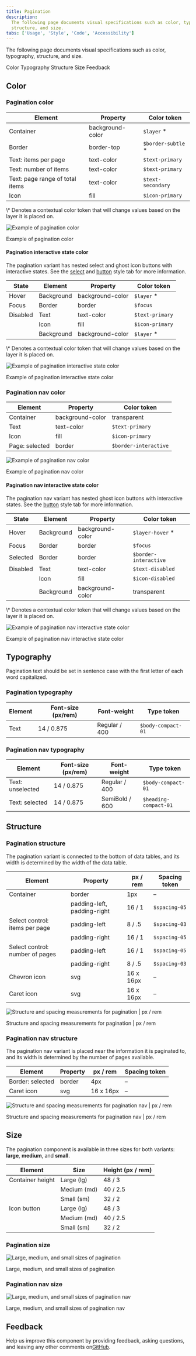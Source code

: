 ```yaml
---
title: Pagination
description:
  The following page documents visual specifications such as color, typography,
  structure, and size.
tabs: ['Usage', 'Style', 'Code', 'Accessibility']
---
```


<PageDescription>

The following page documents visual specifications such as color, typography,
structure, and size.

</PageDescription>

<AnchorLinks>

<AnchorLink>Color</AnchorLink>
<AnchorLink>Typography</AnchorLink>
<AnchorLink>Structure</AnchorLink>
<AnchorLink>Size</AnchorLink>
<AnchorLink>Feedback</AnchorLink>

</AnchorLinks>

## Color

### Pagination color

| Element                         | Property         | Color token         |
| ------------------------------- | ---------------- | ------------------- |
| Container                       | background-color | `$layer` \*         |
| Border                          | border-top       | `$border-subtle` \* |
| Text: items per page            | text-color       | `$text-primary`     |
| Text: number of items           | text-color       | `$text-primary`     |
| Text: page range of total items | text-color       | `$text-secondary`   |
| Icon                            | fill             | `$icon-primary`     |

<Caption fullWidth>
  \* Denotes a contextual color token that will change values based on the layer
  it is placed on.
</Caption>

<Row>
<Column colLg={12}>

![Example of pagination color](images/pagination-style-color-pagination.png)

</Column>
</Row>

<Caption>Example of pagination color</Caption>

#### Pagination interactive state color

The pagination variant has nested select and ghost icon buttons with interactive
states. See the
[select](https://carbondesignsystem.com/components/select/style/) and
[button](https://carbondesignsystem.com/components/button/style/#ghost-button)
style tab for more information.

| State    | Element    | Property         | Color token     |
| -------- | ---------- | ---------------- | --------------- |
| Hover    | Background | background-color | `$layer` \*     |
| Focus    | Border     | border           | `$focus`        |
| Disabled | Text       | text-color       | `$text-primary` |
|          | Icon       | fill             | `$icon-primary` |
|          | Background | background-color | `$layer` \*     |

<Caption fullWidth>
  \* Denotes a contextual color token that will change values based on the layer
  it is placed on.
</Caption>

<Row>
<Column colLg={12}>

![Example of pagination interactive state color](images/pagination-style-interactive-pagination.png)

</Column>
</Row>

<Caption>Example of pagination interactive state color</Caption>

### Pagination nav color

| Element        | Property         | Color token           |
| -------------- | ---------------- | --------------------- |
| Container      | background-color | transparent           |
| Text           | text-color       | `$text-primary`       |
| Icon           | fill             | `$icon-primary`       |
| Page: selected | border           | `$border-interactive` |

<Row>
<Column colLg={12}>

![Example of pagination nav color](images/pagination-style-color-pagination-nav.png)

</Column>
</Row>

<Caption>Example of pagination nav color</Caption>

#### Pagination nav interactive state color

The pagination nav variant has nested ghost icon buttons with interactive
states. See the
[button](https://carbondesignsystem.com/components/button/style/#ghost-button)
style tab for more information.

| State    | Element    | Property         | Color token           |
| -------- | ---------- | ---------------- | --------------------- |
| Hover    | Background | background-color | `$layer-hover` \*     |
| Focus    | Border     | border           | `$focus`              |
| Selected | Border     | border           | `$border-interactive` |
| Disabled | Text       | text-color       | `$text-disabled`      |
|          | Icon       | fill             | `$icon-disabled`      |
|          | Background | background-color | transparent           |

<Caption fullWidth>
  \* Denotes a contextual color token that will change values based on the layer
  it is placed on.
</Caption>

<Row>
<Column colLg={12}>

![Example of pagination nav interactive state color](images/pagination-style-interactive-pagination-nav.png)

</Column>
</Row>

<Caption>Example of pagination nav interactive state color</Caption>

## Typography

Pagination text should be set in sentence case with the first letter of each
word capitalized.

### Pagination typography

| Element | Font-size (px/rem) | Font-weight   | Type token         |
| ------- | ------------------ | ------------- | ------------------ |
| Text    | 14 / 0.875         | Regular / 400 | `$body-compact-01` |

### Pagination nav typography

| Element          | Font-size (px/rem) | Font-weight    | Type token            |
| ---------------- | ------------------ | -------------- | --------------------- |
| Text: unselected | 14 / 0.875         | Regular / 400  | `$body-compact-01`    |
| Text: selected   | 14 / 0.875         | SemiBold / 600 | `$heading-compact-01` |

## Structure

### Pagination structure

The pagination variant is connected to the bottom of data tables, and its width
is determined by the width of the data table.

| Element                         | Property                    | px / rem  | Spacing token |
| ------------------------------- | --------------------------- | --------- | ------------- |
| Container                       | border                      | 1px       | –             |
|                                 | padding-left, padding-right | 16 / 1    | `$spacing-05` |
| Select control: items per page  | padding-left                | 8 / .5    | `$spacing-03` |
|                                 | padding-right               | 16 / 1    | `$spacing-05` |
| Select control: number of pages | padding-left                | 16 / 1    | `$spacing-05` |
|                                 | padding-right               | 8 / .5    | `$spacing-03` |
| Chevron icon                    | svg                         | 16 x 16px | –             |
| Caret icon                      | svg                         | 16 x 16px | –             |

<div className="image--fixed">

![Structure and spacing measurements for pagination | px / rem](images/pagination-style-structure-pagination.png)

</div>

<Caption>Structure and spacing measurements for pagination | px / rem</Caption>

### Pagination nav structure

The pagination nav variant is placed near the information it is paginated to,
and its width is determined by the number of pages available.

| Element          | Property | px / rem  | Spacing token |
| ---------------- | -------- | --------- | ------------- |
| Border: selected | border   | 4px       | –             |
| Caret icon       | svg      | 16 x 16px | –             |

<div className="image--fixed">

![Structure and spacing measurements for pagination nav | px / rem](images/pagination-style-structure-pagination-nav.png)

</div>

<Caption fullwidth>
  Structure and spacing measurements for pagination nav | px / rem
</Caption>

## Size

The pagination component is available in three sizes for both variants:
**large**, **medium**, and **small**.

| Element          | Size        | Height (px / rem) |
| ---------------- | ----------- | ----------------- |
| Container height | Large (lg)  | 48 / 3            |
|                  | Medium (md) | 40 / 2.5          |
|                  | Small (sm)  | 32 / 2            |
| Icon button      | Large (lg)  | 48 / 3            |
|                  | Medium (md) | 40 / 2.5          |
|                  | Small (sm)  | 32 / 2            |

### Pagination size

<div className="image--fixed">

![Large, medium, and small sizes of pagination](images/pagination-usage-sizes.png)

</div>

<Caption>Large, medium, and small sizes of pagination</Caption>

### Pagination nav size

<div className="image--fixed">

![Large, medium, and small sizes of pagination nav](images/pagination-usage-sizes-pagination-nav.png)

</div>

<Caption>Large, medium, and small sizes of pagination nav</Caption>

## Feedback

Help us improve this component by providing feedback, asking questions, and
leaving any other comments
on[GitHub](https://github.com/carbon-design-system/carbon-website/issues/new?assignees=&labels=feedback&template=feedback.md).
